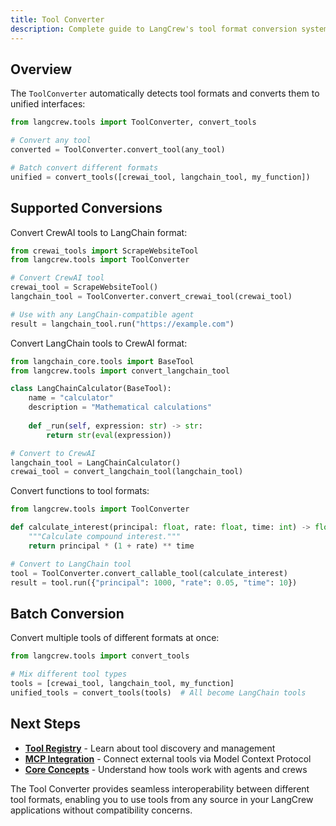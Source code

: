 ```yaml
---
title: Tool Converter
description: Complete guide to LangCrew's tool format conversion system
---
```



## Overview

The `ToolConverter` automatically detects tool formats and converts them to unified interfaces:

```python
from langcrew.tools import ToolConverter, convert_tools

# Convert any tool
converted = ToolConverter.convert_tool(any_tool)

# Batch convert different formats
unified = convert_tools([crewai_tool, langchain_tool, my_function])
```

## Supported Conversions

<Tabs>
<TabItem label="CrewAI to LangChain">

Convert CrewAI tools to LangChain format:

```python
from crewai_tools import ScrapeWebsiteTool
from langcrew.tools import ToolConverter

# Convert CrewAI tool
crewai_tool = ScrapeWebsiteTool()
langchain_tool = ToolConverter.convert_crewai_tool(crewai_tool)

# Use with any LangChain-compatible agent
result = langchain_tool.run("https://example.com")
```

</TabItem>
<TabItem label="LangChain to CrewAI">

Convert LangChain tools to CrewAI format:

```python
from langchain_core.tools import BaseTool
from langcrew.tools import convert_langchain_tool

class LangChainCalculator(BaseTool):
    name = "calculator"
    description = "Mathematical calculations"
    
    def _run(self, expression: str) -> str:
        return str(eval(expression))

# Convert to CrewAI
langchain_tool = LangChainCalculator()
crewai_tool = convert_langchain_tool(langchain_tool)
```

</TabItem>
<TabItem label="Function to Tool">

Convert functions to tool formats:

```python
from langcrew.tools import ToolConverter

def calculate_interest(principal: float, rate: float, time: int) -> float:
    """Calculate compound interest."""
    return principal * (1 + rate) ** time

# Convert to LangChain tool
tool = ToolConverter.convert_callable_tool(calculate_interest)
result = tool.run({"principal": 1000, "rate": 0.05, "time": 10})
```

</TabItem>
</Tabs>

## Batch Conversion

Convert multiple tools of different formats at once:

```python
from langcrew.tools import convert_tools

# Mix different tool types
tools = [crewai_tool, langchain_tool, my_function]
unified_tools = convert_tools(tools)  # All become LangChain tools
```


## Next Steps

- **[Tool Registry](/guides/tools/tool-registry)** - Learn about tool discovery and management
- **[MCP Integration](/guides/tools/tool-mcp)** - Connect external tools via Model Context Protocol
- **[Core Concepts](/concepts/)** - Understand how tools work with agents and crews

The Tool Converter provides seamless interoperability between different tool formats, enabling you to use tools from any source in your LangCrew applications without compatibility concerns.